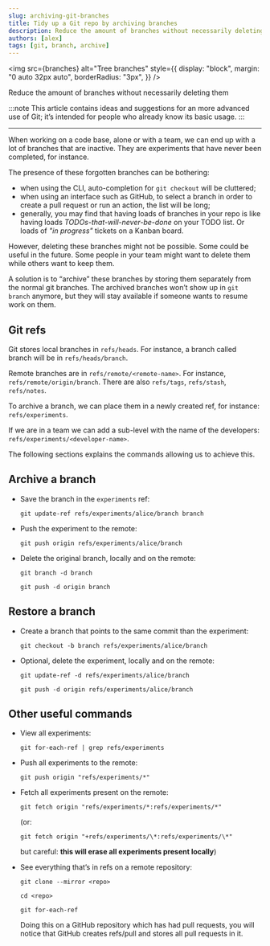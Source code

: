 ```yaml
---
slug: archiving-git-branches
title: Tidy up a Git repo by archiving branches
description: Reduce the amount of branches without necessarily deleting them.
authors: [alex]
tags: [git, branch, archive]
---
```



<img
	src={branches}
	alt="Tree branches"
	style={{
		display: "block",
		margin: "0 auto 32px auto",
		borderRadius: "3px",
	}}
/>

Reduce the amount of branches without necessarily deleting them

<!--truncate-->

:::note
This article contains ideas and suggestions for an more advanced use of Git; it’s intended for people who already know its basic usage.
:::

---

When working on a code base, alone or with a team, we can end up with a lot of branches that are inactive. They are experiments that have never been completed, for instance.

The presence of these forgotten branches can be bothering:

- when using the CLI, auto-completion for `git checkout` will be cluttered;
- when using an interface such as GitHub, to select a branch in order to create a pull request or run an action, the list will be long;
- generally, you may find that having loads of branches in your repo is like having loads _TODOs-that-will-never-be-done_ on your TODO list. Or loads of _"in progress"_ tickets on a Kanban board.

However, deleting these branches might not be possible. Some could be useful in the future. Some people in your team might want to delete them while others want to keep them.

A solution is to “archive” these branches by storing them separately from the normal git branches. The archived branches won’t show up in `git branch` anymore, but they will stay available if someone wants to resume work on them.

## Git refs

Git stores local branches in `refs/heads`. For instance, a branch called branch will be in `refs/heads/branch`.

Remote branches are in `refs/remote/<remote-name>`. For instance, `refs/remote/origin/branch`. There are also `refs/tags`, `refs/stash`, `refs/notes`.

To archive a branch, we can place them in a newly created ref, for instance: `refs/experiments`.

If we are in a team we can add a sub-level with the name of the developers: `refs/experiments/<developer-name>`.

The following sections explains the commands allowing us to achieve this.

## Archive a branch

- Save the branch in the `experiments` ref:

  `git update-ref refs/experiments/alice/branch branch`

- Push the experiment to the remote:

  `git push origin refs/experiments/alice/branch`

- Delete the original branch, locally and on the remote:

  `git branch -d branch`

  `git push -d origin branch`

## Restore a branch

- Create a branch that points to the same commit than the experiment:

  `git checkout -b branch refs/experiments/alice/branch`

- Optional, delete the experiment, locally and on the remote:

  `git update-ref -d refs/experiments/alice/branch`

  `git push -d origin refs/experiments/alice/branch`

## Other useful commands

- View all experiments:

  `git for-each-ref | grep refs/experiments`

- Push all experiments to the remote:

  `git push origin "refs/experiments/*"`

- Fetch all experiments present on the remote:

  `git fetch origin "refs/experiments/*:refs/experiments/*"`

  (or:

  `git fetch origin "+refs/experiments/\*:refs/experiments/\*"`

  but careful: **this will erase all experiments present locally**)

- See everything that’s in refs on a remote repository:

  `git clone --mirror <repo>`

  `cd <repo>`

  `git for-each-ref`

  Doing this on a GitHub repository which has had pull requests, you will notice that GitHub creates refs/pull and stores all pull requests in it.
